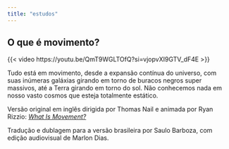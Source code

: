 ```yaml
---
title: "estudos"
---
```


## O que é movimento?

{{< video https://youtu.be/QmT9WGLTOfQ?si=vjopvXI9GTV_dF4E >}}

Tudo está em movimento, desde a expansão contínua do universo, com suas inúmeras galáxias girando em torno de buracos negros super massivos, até a Terra girando em torno do sol. Não conhecemos nada em nosso vasto cosmos que esteja totalmente estático.

Versão original em inglês dirigida por Thomas Nail e animada por Ryan Rizzio: [*What Is Movement?*](https://youtu.be/iwK5mUAoFVI?si=jwQQOUH79uzefgvt)

Tradução e dublagem para a versão brasileira por Saulo Barboza, com edição audiovisual de Marlon Dias.
